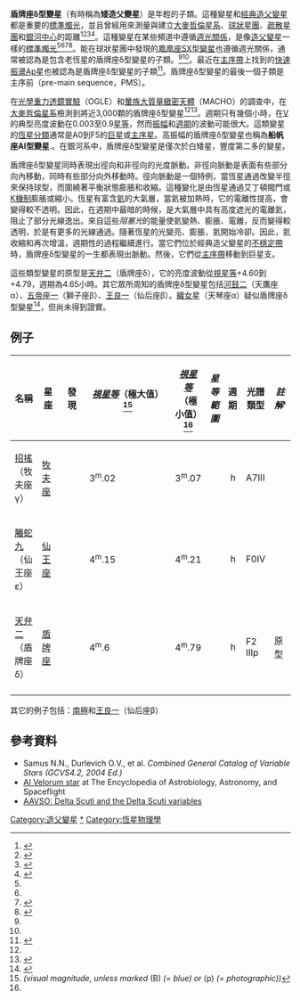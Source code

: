 '''盾牌座δ型變星'''（有時稱為'''矮造父變星'''）是年輕{{link-en|脈動星|Stellar pulsation}}的子類。這種變星和[[經典造父變星|經典造父變星]]都是重要的[[標準燭光|標準燭光]]，並且曾經用來測量與建立[[大麥哲倫星系|大麥哲倫星系]]、[[球狀星團|球狀星團]]、[[疏散星團|疏散星團]]和[[銀心|銀河中心]]的距離<ref name=mcnamara2000>{{cite journal |bibcode=2000PASP..112..202M |title=The Distance to the Galactic Center |journal=Publications of the Astronomical Society of the Pacific |volume=112 |issue=768 |pages=202 |last1=McNamara |first1=D. H. |last2=Madsen |first2=J. B. |last3=Barnes |first3=J. |last4=Ericksen |first4=B. F. |year=2000 |doi=10.1086/316512 |doi-access=free }}</ref><ref name=mcnamara2007>{{cite journal |bibcode=2007AJ....133.2752M |title=A δ Scuti Distance to the Large Magellanic Cloud |journal=The Astronomical Journal |volume=133 |issue=6 |pages=2752 |last1=McNamara |first1=D. Harold |last2=Clementini |first2=Gisella |last3=Marconi |first3=Marcella |year=2007 |doi=10.1086/513717 |arxiv=astro-ph/0702107 }}</ref><ref name=majaess2011>{{cite journal |bibcode=2011JAVSO..39..122M |title=Anchoring the Universal Distance Scale Via a Wesenheit Template |journal=Journal of the American Association of Variable Star Observers (Jaavso) |volume=39 |issue=1 |pages=122 |last1=Majaess |first1=D. J. |last2=Turner |first2=D. G. |last3=Lane |first3=D. J. |last4=Henden |first4=A. A. |last5=Krajci |first5=T. |year=2011 }}</ref><ref name=majaess2011b>{{cite journal |arxiv=1102.1705 |last1=Majaess |first1=Daniel J. |title=Deep Infrared ZAMS Fits to Benchmark Open Clusters Hosting delta Scuti Stars |journal=Journal of the American Association of Variable Star Observers (Jaavso) |volume=39 |issue=2 |pages=219 |last2=Turner |first2=David G. |last3=Lane |first3=David J. |last4=Krajci |first4=Tom |year=2011 |bibcode=2011JAVSO..39..219M }}</ref>。這種變星在某些頻道中遵循[[週光關係|週光關係]]，是像[[造父變星|造父變星]]一樣的[[標準燭光|標準燭光]]<ref name=majaess2011/><ref name=majaess2011b/><ref name=poleski2010>{{cite journal |bibcode=2010AcA....60....1P |title=The Optical Gravitational Lensing Experiment. The OGLE-III Catalog of Variable Stars. VI. Delta Scuti Stars in the Large Magellanic Cloud |journal=Acta Astronomica |volume=60 |issue=1 |pages=1 |last1=Poleski |first1=R. |last2=Soszyński |first2=I. |last3=Udalski |first3=A. |last4=Szymański |first4=M. K. |last5=Kubiak |first5=M. |last6=Pietrzyński |first6=G. |last7=Wyrzykowski |first7=Ł. |last8=Szewczyk |first8=O. |last9=Ulaczyk |first9=K. |year=2010 }}</ref><ref name=cohen2012>{{cite journal |bibcode=2012MNRAS.419..342C |title=SX Phoenicis period-luminosity relations and the blue straggler connection |journal=Monthly Notices of the Royal Astronomical Society |volume=419 |issue=1 |pages=342 |last1=Cohen |first1=Roger E. |last2=Sarajedini |first2=Ata |year=2012 |doi=10.1111/j.1365-2966.2011.19697.x |doi-access=free }}</ref>。能在球狀星團中發現的[[鳳凰座SX型變星|鳳凰座SX型變星]]也遵循週光關係，通常被認為是包含老恆星的盾牌座δ型變星的子類。<ref name=majaess2011/><ref name=cohen2012/>。最近在[[主序星|主序帶]]上找到的[[快速振盪Ap星|快速振盪Ap星]]也被認為是盾牌座δ型變星的子類<ref name=kopacki2003>{{cite journal |bibcode=2003A&A...398..541K |title=Variable stars in the globular cluster M 13 |journal=Astronomy and Astrophysics |volume=398 |pages=541–550 |last1=Kopacki |first1=G. |last2=Kołaczkowski |first2=Z. |last3=Pigulski |first3=A. |year=2003 |arxiv=astro-ph/0211042 |doi=10.1051/0004-6361:20021624 }}</ref>。盾牌座δ型變星的最後一個子類是主序前（pre-main sequence，PMS）。

在[[光學重力透鏡實驗|光學重力透鏡實驗]]（OGLE）和[[暈族大質量緻密天體|暈族大質量緻密天體]]（MACHO）的調查中，在[[大麥哲倫星系|大麥哲倫星系]]檢測到將近3,000顆的盾牌座δ型變星<ref name=poleski2010/><ref name=garg2010>{{cite journal |bibcode=2010AJ....140..328G |title=High-amplitude δ-Scutis in the Large Magellanic Cloud |journal=The Astronomical Journal |volume=140 |issue=2 |pages=328 |last1=Garg |first1=A. |last2=Cook |first2=K. H. |last3=Nikolaev |first3=S. |last4=Huber |first4=M. E. |last5=Rest |first5=A. |last6=Becker |first6=A. C. |last7=Challis |first7=P. |last8=Clocchiatti |first8=A. |last9=Miknaitis |first9=G. |last10=Minniti |first10=D. |last11=Morelli |first11=L. |last12=Olsen |first12=K. |last13=Prieto |first13=J. L. |last14=Suntzeff |first14=N. B. |last15=Welch |first15=D. L. |last16=Wood-Vasey |first16=W. M. |year=2010 |doi=10.1088/0004-6256/140/2/328 |hdl=1969.1/181688 |hdl-access=free }}</ref>。週期只有幾個小時，在[[色指數|V]]的典型亮度波動在0.003至0.9[[視星等|星等]]，然而[[振幅|振幅]]和[[軌道週期|週期]]的波動可能很大。這類變星的[[恆星分類|恆星分類]]通常是A0到F5的[[巨星|巨星]]或[[主序星|主序星]]。高振幅的盾牌座δ型變星也稱為'''船帆座AI型變星'''.。在銀河系中，盾牌座δ型變星是僅次於白矮星，豐度第二多的變星。

盾牌座δ型變星同時表現出徑向和非徑向的光度脈動。非徑向脈動是表面有些部分向內移動，同時有些部分向外移動時。徑向脈動是一個特例，當恆星通過改變半徑來保持球型，而圍繞著平衡狀態膨脹和收縮。這種變化是由恆星通過艾丁頓閥門或[[Κ機制|Κ機制]]膨脹或縮小。恆星有富含[[氦|氦]]的大氣層，當氦被加熱時，它的電離性提高，會變得較不透明。因此，在週期中最暗的時候，是大氣層中具有高度遮光的電離氦，阻止了部分光線逸出。來自這些''阻塞光''的能量使氦變熱、膨脹、電離，反而變得較透明，於是有更多的光線通過。隨著恆星的光變亮、膨脹，氦開始冷卻。因此，氦收縮和再次增溫，週期性的過程繼續進行。當它們位於經典造父變星的[[不穩定帶|不穩定帶]]時，盾牌座δ型變星的一生都表現出脈動。然後，它們從[[主序星|主序帶]]移動到巨星支。  

這些類型變星的原型是[[天弁二|天弁二]]（盾牌座δ），它的亮度波動從[[視星等|視星等]]+4.60到+4.79，週期為4.65小時。其它眾所周知的盾牌座δ型變星包括[[河鼓二|河鼓二]]（天鷹座α）、[[五帝座一|五帝座一]]（獅子座β）、[[王良一|王良一]]（仙后座β）。[[織女星|織女星]]（天琴座α）疑似盾牌座δ型變星<ref>{{citation | display-authors=1 | last1=I.A. | first1=Vasil'yev | last2=Merezhin | first2=V. P. | last3=Nalimov | first3=V. N. | last4=Novosyolov | first4=V. A. | url=http://www.konkoly.hu/pub/ibvs/3301/3308.txt | title=On the Variability of Vega | date=1989-03-17 | publisher=Commission 27 of the I.A.U | accessdate=2007-10-30 | archive-date=2012-01-25 | archive-url=https://www.webcitation.org/64wsvO3jm?url=http://www.konkoly.hu/pub/ibvs/3301/3308.txt | dead-url=no }}</ref>，但尚未得到證實。

== 例子 ==
{{dynamic list}}
{| class="wikitable sortable" style="font-size:90%;"
|- bgcolor="#efefef"
! width="10%"|'''名稱'''
! width="10%"|'''星座'''
! width="15%"|'''發現'''
! width="8%"|''[[視星等|視星等]]''（極大值）<ref name="ReferenceA">''(visual magnitude, unless marked'' (B) ''(= blue) or'' (p) ''(= photographic))''</ref>
! width="8%"|''[[視星等|視星等]]''（極小值）<ref name="ReferenceA"/>
! width="8%"|''星等範圍''
! width="11%"|'''週期'''
! width="15%"|'''光譜類型'''
! width="15%"|''註解'''
|---
| [[招搖|招搖]]<br />（牧夫座γ）
| [[牧夫座|牧夫座]]
| 
| {{ntsh|3.02}}3<sup>m</sup>.02
| {{ntsh|3.07}}3<sup>m</sup>.07
| {{nts|0.05}}
| {{nts|6.96}} h
| A7III
| 
|---
| [[螣蛇九|螣蛇九]]<br />（仙王座ε）
| [[仙王座|仙王座]]
| 
| {{ntsh|4.15}}4<sup>m</sup>.15
| {{ntsh|4.21}}4<sup>m</sup>.21
| {{nts|0.06}}
| {{nts|0.98}} h
| F0IV
| 
|---
| [[天弁二|天弁二]]<br />（盾牌座δ）
| [[盾牌座|盾牌座]]
| 
| {{ntsh|4.6}}4<sup>m</sup>.6
| {{ntsh|4.79}}4<sup>m</sup>.79
| {{nts|0.19}}
| {{nts|4.65}} h
| F2 IIIp
| 原型
|---
|}

其它的例子包括：[[南極座σ|南極]]和[[王良一|王良一]]（仙后座β）

== 參考資料 ==
{{reflist}}
*Samus N.N., Durlevich O.V., et al. ''Combined General Catalog of Variable Stars (GCVS4.2, 2004 Ed.)''
*[http://www.daviddarling.info/encyclopedia/A/AI_Velorum_star.html AI Velorum star] {{Wayback|url=http://www.daviddarling.info/encyclopedia/A/AI_Velorum_star.html |date=20080705044640 }} at The Encyclopedia of Astrobiology, Astronomy, and Spaceflight
* [http://www.aavso.org/vsots_delsct AAVSO: Delta Scuti and the Delta Scuti variables] {{Wayback|url=http://www.aavso.org/vsots_delsct |date=20200524021959 }}

{{Variable star topics}}

[[Category:造父變星|Category:造父變星]]
[[Category:盾牌座δ型變星|*]]
[[Category:恆星物理學|Category:恆星物理學]]